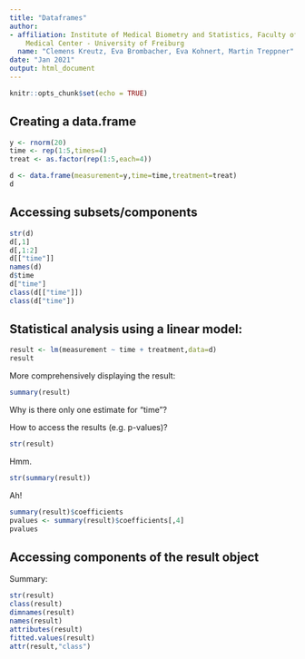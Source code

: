 ---
title: "Dataframes"
author:
- affiliation: Institute of Medical Biometry and Statistics, Faculty of Medicine and
    Medical Center - University of Freiburg
  name: "Clemens Kreutz, Eva Brombacher, Eva Kohnert, Martin Treppner"
date: "Jan 2021"
output: html_document
---

```{r setup, include=FALSE}
knitr::opts_chunk$set(echo = TRUE)
```

## Creating a data.frame

```{r}
y <- rnorm(20)
time <- rep(1:5,times=4)
treat <- as.factor(rep(1:5,each=4))

d <- data.frame(measurement=y,time=time,treatment=treat)
d
```
## Accessing subsets/components

```{r}
str(d)
d[,1]
d[,1:2]
d[["time"]]
names(d)
d$time
d["time"]
class(d[["time"]])
class(d["time"])
```
## Statistical analysis using a linear model:
```{r}
result <- lm(measurement ~ time + treatment,data=d)
result
```
More comprehensively displaying the result:
```{r}
summary(result)
```

Why is there only one estimate for "time"?

How to access the results (e.g. p-values)?

```{r}
str(result)
```
Hmm. 

```{r}
str(summary(result))
```
Ah!

```{r}
summary(result)$coefficients
pvalues <- summary(result)$coefficients[,4]
pvalues
```

## Accessing components of the result object
Summary:

```{r}
str(result)
class(result)
dimnames(result)
names(result)
attributes(result)
fitted.values(result)
attr(result,"class")
```


